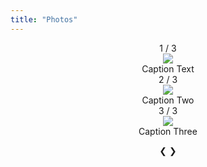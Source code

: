 ```yaml
---
title: "Photos"
---
```


<!-- Slideshow container -->
<div class="slideshow-container" style="text-align:center">

  <!-- Full-width images with number and caption text -->
<div class="mySlides">
  <div class="numbertext">1 / 3</div>
  <img src="images/cr/bridge.jpeg">
  <div class="text">Caption Text</div>
</div>

<div class="mySlides">
  <div class="numbertext">2 / 3</div>
  <img src="images/cr/island.jpeg">
  <div class="text">Caption Two</div>
</div>

<div class="mySlides">
  <div class="numbertext">3 / 3</div>
  <img src="images/cr/mangrove.jpeg">
  <div class="text">Caption Three</div>
</div>

<!-- Next and previous buttons -->
<a class="prev" onclick="plusSlides(-1)">&#10094;</a>
<a class="next" onclick="plusSlides(1)">&#10095;</a>
</div>
<br>

<!-- The dots/circles -->
<div style="text-align:center">
  <span class="dot" onclick="currentSlide(1)"></span>
  <span class="dot" onclick="currentSlide(2)"></span>
  <span class="dot" onclick="currentSlide(3)"></span>
</div>


<script>

  var slideIndex = 1;
  showSlides(slideIndex);
  
  // Next/previous controls
  function plusSlides(n) {
    showSlides(slideIndex += n);
  }
  
  // Thumbnail image controls
  function currentSlide(n) {
    showSlides(slideIndex = n);
  }
  
  function showSlides(n) {
    var i;
    var slides = document.getElementsByClassName("mySlides");
    var dots = document.getElementsByClassName("dot");
    // Ensure the slideIndex stays within bounds
    if (n > slides.length) {slideIndex = 1; }
    if (n < 1) {slideIndex = slides.length; }
    // Hide all slides
    for (i = 0; i < slides.length; i++) {
      slides[i].style.display = "none";
    }
    // Reset all dots
    for (i = 0; i < dots.length; i++) {
      dots[i].className = dots[i].className.replace(" active", "");
    }
    // Display the current slide
    slides[slideIndex-1].style.display = "block";
    // Add active class to the current dot
    dots[slideIndex-1].className += " active";
  }

</script>







